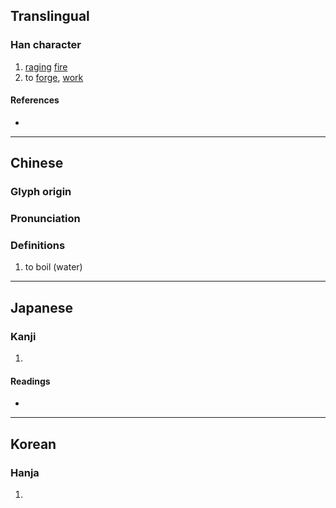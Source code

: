 {{character info}}
==Translingual==

===Han character===
{{Han char|rn=86|rad=火|as=09|sn=13|four=97847|canj=FRSE|ids=⿰火叚}}

# [[raging]] [[fire]]
# to [[forge]], [[work]]

====References====
* {{Han ref|kx=0675.260|dkj=19173|dj=1087.040|hdz=32220.040|uh=7146|ud=28998|bh=B7DA|bd=47066}}

----

==Chinese==
{{zh-forms}}

===Glyph origin===
{{Han etym}}

===Pronunciation===
{{zh-pron
|m=xiā
|c=dyun6,haa6
|mn-t=hian5
|mc=y
|oc=y
|ma=
|cat=n,v
}}

===Definitions===
{{zh-hanzi}}

# {{lb|zh|Teochew}} to boil (water)

----

==Japanese==

===Kanji===
{{ja-kanji|grade=|rs=火09}}

# {{rfdef|ja|sort=火09}}

====Readings====
* {{ja-readings
|goon=け
|kanon=か
|kun=あつ-い
}}

----

==Korean==

===Hanja===
{{ko-hanja|hangeul=하|eumhun=|rv=ha|mr=ha|y=ha}}

# {{rfdef|ko|sort=火09}}